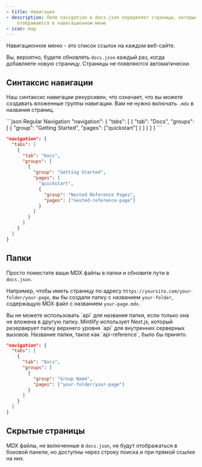 ```yaml
---
- title: Навигация
- description: Поле navigation в docs.json определяет страницы, которые
    отображаются в навигационном меню
- icon: map
---
```


Навигационное меню - это список ссылок на каждом веб-сайте.

Вы, вероятно, будете обновлять `docs.json` каждый раз, когда добавляете новую страницу. Страницы не появляются автоматически.

## Синтаксис навигации

Наш синтаксис навигации рекурсивен, что означает, что вы можете создавать вложенные группы навигации. Вам не нужно включать `.mdx` в названия страниц.

<CodeGroup>
  ```json Regular Navigation
  "navigation": {
    "tabs": [
      {
        "tab": "Docs",
        "groups": [
          {
            "group": "Getting Started",
            "pages": ["quickstart"]
          }
        ]
      }
    ]
  }
  ```

  ```json Nested Navigation
  "navigation": {
    "tabs": [
      {
        "tab": "Docs",
        "groups": [
          {
            "group": "Getting Started",
            "pages": [
              "quickstart",
              {
                "group": "Nested Reference Pages",
                "pages": ["nested-reference-page"]
              }
            ]
          }
        ]
      }
    ]
  }
  ```
</CodeGroup>

## Папки

Просто поместите ваши MDX файлы в папки и обновите пути в `docs.json`.

Например, чтобы иметь страницу по адресу `https://yoursite.com/your-folder/your-page`, вы бы создали папку с названием `your-folder`, содержащую MDX файл с названием `your-page.mdx`.

<Warning>
  Вы не можете использовать `api` для названия папки, если только она не вложена в другую папку. Mintlify использует Next.js, который резервирует папку верхнего уровня `api` для внутренних серверных вызовов. Название папки, такое как `api-reference`, было бы принято.
</Warning>

```json Navigation With Folder
"navigation": {
  "tabs": [
    {
      "tab": "Docs",
      "groups": [
        {
          "group": "Group Name",
          "pages": ["your-folder/your-page"]
        }
      ]
    }
  ]
}
```

## Скрытые страницы

MDX файлы, не включенные в `docs.json`, не будут отображаться в боковой панели, но доступны через строку поиска и при прямой ссылке на них.
